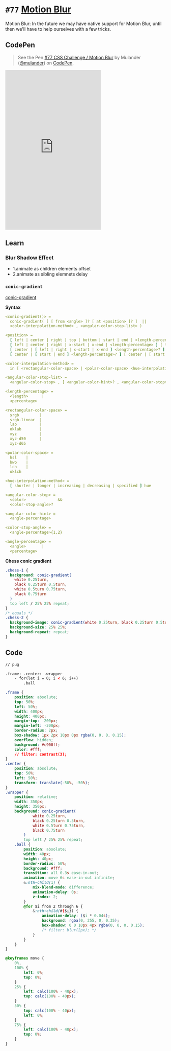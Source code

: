 
<Meta />

# `#77` [Motion Blur](https://100dayscss.com/days/77/)

Motion Blur: In the future we may have native support for Motion Blur, until then we&#x27;ll have to help ourselves with a few tricks.

## CodePen

> See the Pen [#77 CSS Challenge / Motion Blur](https://codepen.io/mulander/pen/ExOqvoz)
by Mulander ([@mulander](https://codepen.io/mulander))
on [CodePen](https://codepen.io).

<iframe
  height="500"
  className="w-full my-10 bg-gray-200"
  scrolling="no"
  title="#77 CSS Challenge / Motion Blur"
  src="https://codepen.io/mulander/embed/ExOqvoz?default-tab=html%2Cresult"
  frameBorder="no"
  loading="lazy"
  allowtransparency="true"
  allowFullScreen={true}
>

</iframe>

## Learn

### Blur Shadow Effect

- 1.animate as children elements offset
- 2.animate as sibling elemnets delay

### `conic-gradient`

[conic-gradient](https://www.jianshu.com/p/11fac68c1aee)

**Syntax**

```yaml
<conic-gradient()> = 
  conic-gradient( [ [ from <angle> ]? [ at <position> ]? ]  ||
  <color-interpolation-method> , <angular-color-stop-list> )  

<position> = 
  [ left | center | right | top | bottom | start | end | <length-percentage> ]  |
  [ left | center | right | x-start | x-end | <length-percentage> ] [ top | center | bottom | y-start | y-end | <length-percentage> ]  |
  [ center | [ left | right | x-start | x-end ] <length-percentage>? ] && [ center | [ top | bottom | y-start | y-end ] <length-percentage>? ]  |
  [ center | [ start | end ] <length-percentage>? ] [ center | [ start | end ] <length-percentage>? ]  

<color-interpolation-method> = 
  in [ <rectangular-color-space> | <polar-color-space> <hue-interpolation-method>? ]  

<angular-color-stop-list> = 
  <angular-color-stop> , [ <angular-color-hint>? , <angular-color-stop> ]#  

<length-percentage> = 
  <length>      |
  <percentage>  

<rectangular-color-space> = 
  srgb         |
  srgb-linear  |
  lab          |
  oklab        |
  xyz          |
  xyz-d50      |
  xyz-d65      

<polar-color-space> = 
  hsl    |
  hwb    |
  lch    |
  oklch  

<hue-interpolation-method> = 
  [ shorter | longer | increasing | decreasing | specified ] hue  

<angular-color-stop> = 
  <color>              &&
  <color-stop-angle>?  

<angular-color-hint> = 
  <angle-percentage>  

<color-stop-angle> = 
  <angle-percentage>{1,2}  

<angle-percentage> = 
  <angle>       |
  <percentage>  
```

**Chess conic gradient**

```css
.chess-1 {
  background: conic-gradient(
    white 0.25turn,
    black 0.25turn 0.5turn,
    white 0.5turn 0.75turn,
    black 0.75turn
  )
  top left / 25% 25% repeat;
}
/* equals */
.chess-2 {
  background-image: conic-gradient(white 0.25turn, black 0.25turn 0.5turn, white 0.5turn 0.75turn, black 0.75turn);
  background-size: 25% 25%;
  background-repeat: repeat;
}
```


## Code

```html
// pug

.frame: .center: .wrapper
	- for(let i = 0; i < 6; i++)
		.ball
```

```css
.frame {
	position: absolute;
	top: 50%;
	left: 50%;
	width: 400px;
	height: 400px;
	margin-top: -200px;
	margin-left: -200px;
	border-radius: 2px;
	box-shadow: 1px 2px 10px 0px rgba(0, 0, 0, 0.15);
	overflow: hidden;
	background: #c900ff;
	color: #fff;
	// filter: contrast(3);
}
.center {
	position: absolute;
	top: 50%;
	left: 50%;
	transform: translate(-50%, -50%);
}
.wrapper {
	position: relative;
	width: 350px;
	height: 350px;
	background: conic-gradient(
			white 0.25turn,
			black 0.25turn 0.5turn,
			white 0.5turn 0.75turn,
			black 0.75turn
		)
		top left / 25% 25% repeat;
	.ball {
		position: absolute;
		width: 40px;
		height: 40px;
		border-radius: 50%;
		background: #fff;
		transition: all 0.3s ease-in-out;
		animation: move 6s ease-in-out infinite;
		&:nth-child(1) {
			mix-blend-mode: difference;
			animation-delay: 0s;
			z-index: 2;
		}
		@for $i from 2 through 6 {
			&:nth-child(#{$i}) {
				animation-delay: ($i * 0.04s);
				background: rgba(0, 255, 0, 0.35);
				box-shadow: 0 0 10px 4px rgba(0, 0, 0, 0.15);
				/* filter: blur(2px); */
			}
		}
	}
}

@keyframes move {
	0%,
	100% {
		left: 0%;
		top: 0%;
	}
	25% {
		left: calc(100% - 40px);
		top: calc(100% - 40px);
	}
	50% {
		top: calc(100% - 40px);
		left: 0%;
	}
	75% {
		left: calc(100% - 40px);
		top: 0%;
	}
}
```